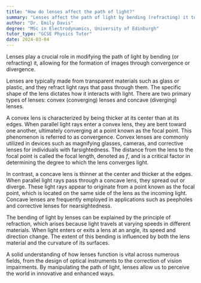 ```yaml
---
title: "How do lenses affect the path of light?"
summary: "Lenses affect the path of light by bending (refracting) it to converge or diverge, forming images."
author: "Dr. Emily Davis"
degree: "MSc in Electrodynamics, University of Edinburgh"
tutor_type: "GCSE Physics Tutor"
date: 2024-03-04
---
```


Lenses play a crucial role in modifying the path of light by bending (or refracting) it, allowing for the formation of images through convergence or divergence.

Lenses are typically made from transparent materials such as glass or plastic, and they refract light rays that pass through them. The specific shape of the lens dictates how it interacts with light. There are two primary types of lenses: convex (converging) lenses and concave (diverging) lenses.

A convex lens is characterized by being thicker at its center than at its edges. When parallel light rays enter a convex lens, they are bent toward one another, ultimately converging at a point known as the focal point. This phenomenon is referred to as convergence. Convex lenses are commonly utilized in devices such as magnifying glasses, cameras, and corrective lenses for individuals with farsightedness. The distance from the lens to the focal point is called the focal length, denoted as $f$, and is a critical factor in determining the degree to which the lens converges light.

In contrast, a concave lens is thinner at the center and thicker at the edges. When parallel light rays pass through a concave lens, they spread out or diverge. These light rays appear to originate from a point known as the focal point, which is located on the same side of the lens as the incoming light. Concave lenses are frequently employed in applications such as peepholes and corrective lenses for nearsightedness.

The bending of light by lenses can be explained by the principle of refraction, which arises because light travels at varying speeds in different materials. When light enters or exits a lens at an angle, its speed and direction change. The extent of this bending is influenced by both the lens material and the curvature of its surfaces.

A solid understanding of how lenses function is vital across numerous fields, from the design of optical instruments to the correction of vision impairments. By manipulating the path of light, lenses allow us to perceive the world in innovative and enhanced ways.
    
